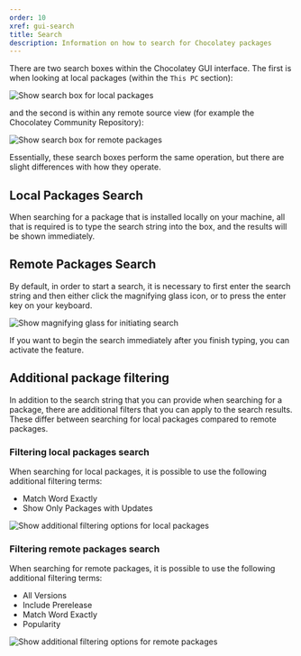 ```yaml
---
order: 10
xref: gui-search
title: Search
description: Information on how to search for Chocolatey packages
---
```


There are two search boxes within the Chocolatey GUI interface.  The first is when looking at local packages (within the `This PC` section):

![Show search box for local packages](/images/chocolatey-gui/user_interface_main-window_action_search_1.png "Show search box for remote packages")

and the second is within any remote source view (for example the Chocolatey Community Repository):

![Show search box for remote packages](/images/chocolatey-gui/user_interface_main-window_action_search_2.png "Show search box for remote packages")

Essentially, these search boxes perform the same operation, but there are slight differences with how they operate.

## Local Packages Search

When searching for a package that is installed locally on your machine, all that is required is to type the search string into the box, and the results will be shown immediately.

## Remote Packages Search

By default, in order to start a search, it is necessary to first enter the search string and then either click the magnifying glass icon, or to press the enter key on your keyboard.

![Show magnifying glass for initiating search](/images/chocolatey-gui/user_interface_main-window_action_search_3.png "Show magnifying glass for initiating search")

If you want to begin the search immediately after you finish typing, you can activate the <Xref title="Use Delayed Search" value="use-delayed-search" /> feature.

## Additional package filtering

In addition to the search string that you can provide when searching for a package, there are additional filters that you can apply to the search results.  These differ between searching for local packages compared to remote packages.

### Filtering local packages search

When searching for local packages, it is possible to use the following additional filtering terms:

- Match Word Exactly
- Show Only Packages with Updates

![Show additional filtering options for local packages](/images/chocolatey-gui/user_interface_main-window_action_search_4.png "Show additional filtering options for local packages")

### Filtering remote packages search

When searching for remote packages, it is possible to use the following additional filtering terms:

- All Versions
- Include Prerelease
- Match Word Exactly
- Popularity

![Show additional filtering options for remote packages](/images/chocolatey-gui/user_interface_main-window_action_search_5.png "Show additional filtering options for remote packages")